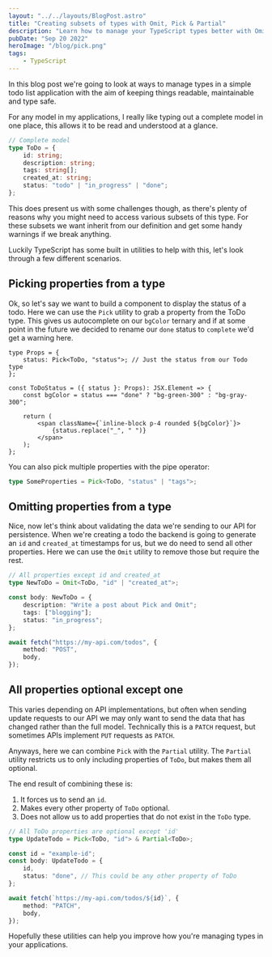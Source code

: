 ```yaml
---
layout: "../../layouts/BlogPost.astro"
title: "Creating subsets of types with Omit, Pick & Partial"
description: "Learn how to manage your TypeScript types better with Omit, Pick and Partial"
pubDate: "Sep 20 2022"
heroImage: "/blog/pick.png"
tags:
    - TypeScript
---
```


In this blog post we're going to look at ways to manage types in a simple todo
list application with the aim of keeping things readable, maintainable and type
safe.

For any model in my applications, I really like typing out a complete model in
one place, this allows it to be read and understood at a glance.

```ts
// Complete model
type ToDo = {
    id: string;
    description: string;
    tags: string[];
    created_at: string;
    status: "todo" | "in_progress" | "done";
};
```

This does present us with some challenges though, as there's plenty of reasons
why you might need to access various subsets of this type. For these subsets we
want inherit from our definition and get some handy warnings if we break
anything.

Luckily TypeScript has some built in utilities to help with this, let's look
through a few different scenarios.

## Picking properties from a type

Ok, so let's say we want to build a component to display the status of a todo.
Here we can use the `Pick` utility to grab a property from the ToDo type. This
gives us autocomplete on our `bgColor` ternary and if at some point in the
future we decided to rename our `done` status to `complete` we'd get a warning
here.

```tsx
type Props = {
    status: Pick<ToDo, "status">; // Just the status from our Todo type
};

const ToDoStatus = ({ status }: Props): JSX.Element => {
    const bgColor = status === "done" ? "bg-green-300" : "bg-gray-300";

    return (
        <span className={`inline-block p-4 rounded ${bgColor}`}>
            {status.replace("_", " ")}
        </span>
    );
};
```

You can also pick multiple properties with the pipe operator:

```ts
type SomeProperties = Pick<ToDo, "status" | "tags">;
```

## Omitting properties from a type

Nice, now let's think about validating the data we're sending to our API for
persistence. When we're creating a todo the backend is going to generate an `id`
and `created_at` timestamps for us, but we do need to send all other properties.
Here we can use the `Omit` utility to remove those but require the rest.

```ts
// All properties except id and created_at
type NewToDo = Omit<ToDo, "id" | "created_at">;

const body: NewToDo = {
    description: "Write a post about Pick and Omit";
    tags: ["blogging"];
    status: "in_progress";
};

await fetch("https://my-api.com/todos", {
    method: "POST",
    body,
});
```

## All properties optional except one

This varies depending on API implementations, but often when sending update
requests to our API we may only want to send the data that has changed rather
than the full model. Technically this is a `PATCH` request, but sometimes APIs
implement `PUT` requests as `PATCH`.

Anyways, here we can combine `Pick` with the `Partial` utility. The `Partial`
utility restricts us to only including properties of `ToDo`, but makes them all
optional.

The end result of combining these is:

1. It forces us to send an `id`.
2. Makes every other property of `ToDo` optional.
3. Does not allow us to add properties that do not exist in the `ToDo` type.

```ts
// All ToDo properties are optional except 'id'
type UpdateTodo = Pick<ToDo, "id"> & Partial<ToDo>;

const id = "example-id";
const body: UpdateTodo = {
    id,
    status: "done", // This could be any other property of ToDo
};

await fetch(`https://my-api.com/todos/${id}`, {
    method: "PATCH",
    body,
});
```

Hopefully these utilities can help you improve how you're managing types in your
applications.
